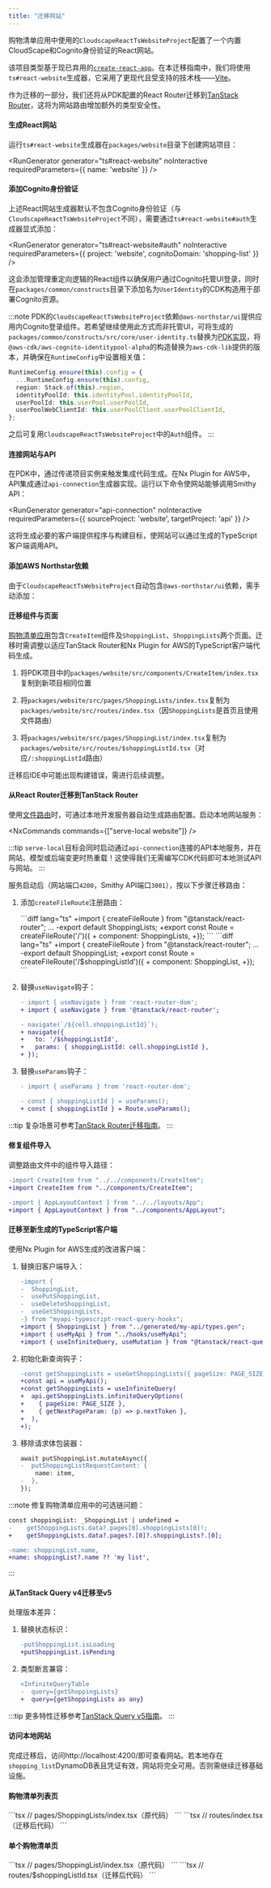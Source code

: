 ```yaml
---
title: "迁移网站"
---
```





购物清单应用中使用的`CloudscapeReactTsWebsiteProject`配置了一个内置CloudScape和Cognito身份验证的React网站。

该项目类型基于现已弃用的[`create-react-app`](https://github.com/facebook/create-react-app)。在本迁移指南中，我们将使用<Link path="/guides/react-website">`ts#react-website`生成器</Link>，它采用了更现代且受支持的技术栈——[Vite](https://vite.dev/)。

作为迁移的一部分，我们还将从PDK配置的React Router迁移到[TanStack Router](https://tanstack.com/router)，这将为网站路由增加额外的类型安全性。

#### 生成React网站

运行<Link path="/guides/react-website">`ts#react-website`生成器</Link>在`packages/website`目录下创建网站项目：

<RunGenerator generator="ts#react-website" noInteractive requiredParameters={{ name: 'website' }} />

#### 添加Cognito身份验证

上述React网站生成器默认不包含Cognito身份验证（与`CloudscapeReactTsWebsiteProject`不同），需要通过<Link path="/guides/react-website-auth">`ts#react-website#auth`生成器</Link>显式添加：

<RunGenerator generator="ts#react-website#auth" noInteractive requiredParameters={{ project: 'website', cognitoDomain: 'shopping-list' }} />

这会添加管理重定向逻辑的React组件以确保用户通过Cognito托管UI登录，同时在`packages/common/constructs`目录下添加名为`UserIdentity`的CDK构造用于部署Cognito资源。

:::note
PDK的`CloudscapeReactTsWebsiteProject`依赖`@aws-northstar/ui`提供应用内Cognito登录组件。若希望继续使用此方式而非托管UI，可将生成的`packages/common/constructs/src/core/user-identity.ts`替换为[PDK实现](https://github.com/aws/aws-pdk/blob/mainline/packages/identity/src/user-identity.ts)，将`@aws-cdk/aws-cognito-identitypool-alpha`的构造替换为`aws-cdk-lib`提供的版本，并确保在`RuntimeConfig`中设置相关值：

```ts
RuntimeConfig.ensure(this).config = {
  ...RuntimeConfig.ensure(this).config,
  region: Stack.of(this).region,
  identityPoolId: this.identityPool.identityPoolId,
  userPoolId: this.userPool.userPoolId,
  userPoolWebClientId: this.userPoolClient.userPoolClientId,
};
```

之后可复用`CloudscapeReactTsWebsiteProject`中的`Auth`组件。
:::

#### 连接网站与API

在PDK中，通过传递项目实例来触发集成代码生成。在Nx Plugin for AWS中，API集成通过<Link path="/guides/api-connection">`api-connection`生成器</Link>实现。运行以下命令使网站能够调用Smithy API：

<RunGenerator generator="api-connection" noInteractive requiredParameters={{ sourceProject: 'website', targetProject: 'api' }} />

这将生成必要的客户端提供程序与构建目标，使网站可以通过生成的TypeScript客户端调用API。

#### 添加AWS Northstar依赖

由于`CloudscapeReactTsWebsiteProject`自动包含`@aws-northstar/ui`依赖，需手动添加：

<InstallCommand pkg="@aws-northstar/ui" />

#### 迁移组件与页面

[购物清单应用](https://aws.github.io/aws-pdk/getting_started/shopping_list_app.html#create-new-pages-components)包含`CreateItem`组件及`ShoppingList`、`ShoppingLists`两个页面。迁移时需调整以适应TanStack Router和Nx Plugin for AWS的TypeScript客户端代码生成。

<Steps>

1. 将PDK项目中的`packages/website/src/components/CreateItem/index.tsx`复制到新项目相同位置

1. 将`packages/website/src/pages/ShoppingLists/index.tsx`复制为`packages/website/src/routes/index.tsx`（因`ShoppingLists`是首页且使用文件路由）

1. 将`packages/website/src/pages/ShoppingList/index.tsx`复制为`packages/website/src/routes/$shoppingListId.tsx`（对应`/:shoppingListId`路由）

</Steps>

迁移后IDE中可能出现构建错误，需进行后续调整。

#### 从React Router迁移到TanStack Router

使用[文件路由](https://tanstack.com/router/latest/docs/framework/react/routing/file-based-routing)时，可通过本地开发服务器自动生成路由配置。启动本地网站服务：

<NxCommands commands={["serve-local website"]} />

:::tip
`serve-local`目标会同时启动通过`api-connection`连接的API本地服务，并在网站、模型或后端变更时热重载！这使得我们无需编写CDK代码即可本地测试API与网站。
:::

服务启动后（网站端口`4200`，Smithy API端口`3001`），按以下步骤迁移路由：

<Steps>

1. 添加`createFileRoute`注册路由：

    <Tabs>
    <TabItem label="routes/index.tsx">
    ```diff lang="ts"
    +import { createFileRoute } from "@tanstack/react-router";
    ...
    -export default ShoppingLists;
    +export const Route = createFileRoute('/')({
    +  component: ShoppingLists,
    +});
    ```
    </TabItem>
    <TabItem label="routes/$shoppingListId.tsx">
    ```diff lang="ts"
    +import { createFileRoute } from "@tanstack/react-router";
    ...
    -export default ShoppingList;
    +export const Route = createFileRoute('/$shoppingListId')({
    +  component: ShoppingList,
    +});
    ```
    </TabItem>
    </Tabs>

1. 替换`useNavigate`钩子：

    ```diff lang="ts"
    - import { useNavigate } from 'react-router-dom';
    + import { useNavigate } from '@tanstack/react-router';
    ```

    ```diff lang="ts"
    - navigate(`/${cell.shoppingListId}`);
    + navigate({
    +   to: '/$shoppingListId',
    +   params: { shoppingListId: cell.shoppingListId },
    + });
    ```

1. 替换`useParams`钩子：

    ```diff lang="ts"
    - import { useParams } from 'react-router-dom';
    ```

    ```diff lang="ts"
    - const { shoppingListId } = useParams();
    + const { shoppingListId } = Route.useParams();
    ```

</Steps>

:::tip
复杂场景可参考[TanStack Router迁移指南](https://tanstack.com/router/latest/docs/framework/react/migrate-from-react-router)。
:::

#### 修复组件导入

调整路由文件中的组件导入路径：

```diff lang="ts"
-import CreateItem from "../../components/CreateItem";
+import CreateItem from "../components/CreateItem";
```

```diff lang="ts"
-import { AppLayoutContext } from "../../layouts/App";
+import { AppLayoutContext } from "../components/AppLayout";
```

#### 迁移至新生成的TypeScript客户端

使用Nx Plugin for AWS生成的改进客户端：

<Steps>

1. 替换旧客户端导入：

    ```diff lang="ts"
    -import {
    -  ShoppingList,
    -  usePutShoppingList,
    -  useDeleteShoppingList,
    -  useGetShoppingLists,
    -} from "myapi-typescript-react-query-hooks";
    +import { ShoppingList } from "../generated/my-api/types.gen";
    +import { useMyApi } from "../hooks/useMyApi";
    +import { useInfiniteQuery, useMutation } from "@tanstack/react-query";
    ```

1. 初始化新查询钩子：

    ```diff lang="ts"
    -const getShoppingLists = useGetShoppingLists({ pageSize: PAGE_SIZE });
    +const api = useMyApi();
    +const getShoppingLists = useInfiniteQuery(
    +  api.getShoppingLists.infiniteQueryOptions(
    +    { pageSize: PAGE_SIZE },
    +    { getNextPageParam: (p) => p.nextToken },
    +  ),
    +);
    ```

1. 移除请求体包装器：

    ```diff lang="ts"
    await putShoppingList.mutateAsync({
    -  putShoppingListRequestContent: {
        name: item,
    -  },
    });
    ```

</Steps>

:::note
修复购物清单应用中的可选链问题：

```diff lang="ts"
const shoppingList: _ShoppingList | undefined =
-    getShoppingLists.data?.pages[0].shoppingLists[0]!;
+    getShoppingLists.data?.pages?.[0]?.shoppingLists?.[0];
```

```diff lang="ts"
-name: shoppingList.name,
+name: shoppingList?.name ?? 'my list',
```
:::

#### 从TanStack Query v4迁移至v5

处理版本差异：

<Steps>

1. 替换状态标识：

    ```diff lang="ts"
    -putShoppingList.isLoading
    +putShoppingList.isPending
    ```

1. 类型断言兼容：

    ```diff lang="tsx"
    <InfiniteQueryTable
    -  query={getShoppingLists}
    +  query={getShoppingLists as any}
    ```

</Steps>

:::tip
更多特性迁移参考[TanStack Query v5指南](https://tanstack.com/query/latest/docs/framework/react/guides/migrating-to-v5)。
:::

#### 访问本地网站

完成迁移后，访问http://localhost:4200/即可查看网站。若本地存在`shopping_list`DynamoDB表且凭证有效，网站将完全可用。否则需继续迁移基础设施。

<Drawer title="购物清单页面迁移示例" trigger="点击查看完整前后代码对比">

<h4>购物清单列表页</h4>

<Tabs syncKey="pdk-migration">
<TabItem label="迁移前">
```tsx
// pages/ShoppingLists/index.tsx（原代码）
```
</TabItem>
<TabItem label="迁移后">
```tsx
// routes/index.tsx（迁移后代码）
```
</TabItem>
</Tabs>

<h4>单个购物清单页</h4>

<Tabs syncKey="pdk-migration">
<TabItem label="迁移前">
```tsx
// pages/ShoppingList/index.tsx（原代码）
```
</TabItem>
<TabItem label="迁移后">
```tsx
// routes/$shoppingListId.tsx（迁移后代码）
```
</TabItem>
</Tabs>

</Drawer>
